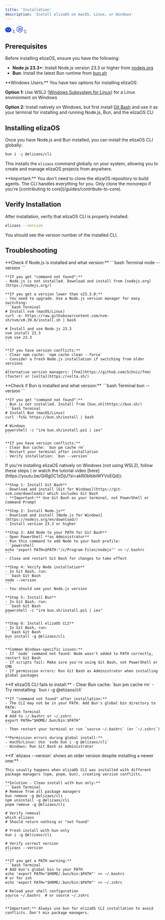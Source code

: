 ```yaml
---
title: 'Installation'
description: 'Install elizaOS on macOS, Linux, or Windows'
---
```


  <svg width="20" height="20" viewBox="0 0 24 24" fill="#0B35F1" xmlns="http://www.w3.org/2000/svg">
    <path d="M11.966 22.566c6.609 0 11.966-4.326 11.966-9.661 0-3.308-2.051-6.23-5.204-7.963-1.283-.713-2.291-1.353-3.13-1.885-1.58-1.004-2.555-1.623-3.632-1.623-1.094 0-2.327.783-3.955 1.816a49.78 49.78 0 0 1-2.808 1.692C2.051 6.675 0 9.597 0 12.905c0 5.335 5.357 9.66 11.966 9.66Zm-1.397-17.83a5.885 5.885 0 0 0 .497-2.403c0-.144.201-.186.229-.028.656 2.775-.9 4.15-2.051 4.61-.124.048-.199-.12-.103-.208a5.748 5.748 0 0 0 1.428-1.971Zm2.052-.102a5.795 5.795 0 0 0-.78-2.3v-.015c-.068-.123.086-.263.185-.172 1.956 2.105 1.303 4.055.554 5.037-.082.102-.229-.003-.188-.126a5.837 5.837 0 0 0 .229-2.424Zm1.771-.559a5.708 5.708 0 0 0-1.607-1.801V2.26c-.112-.085-.024-.274.113-.218 2.588 1.084 2.766 3.171 2.452 4.395a.116.116 0 0 1-.048.071.11.11 0 0 1-.153-.026.118.118 0 0 1-.022-.083 5.864 5.864 0 0 0-.735-2.324Zm-5.072.559c-.616.544-1.279.758-2.058.997-.116 0-.194-.078-.155-.18 1.747-.907 2.369-1.645 2.99-2.771 0 0 .155-.117.188.085 0 .303-.348 1.325-.965 1.869Zm4.931 11.205a2.949 2.949 0 0 1-.935 1.549 2.16 2.16 0 0 1-1.282.618 2.167 2.167 0 0 1-1.323-.618 2.95 2.95 0 0 1-.923-1.549.243.243 0 0 1 .064-.197.23.23 0 0 1 .192-.069h3.954a.226.226 0 0 1 .19.07.239.239 0 0 1 .063.196Zm-5.443-2.17a1.85 1.85 0 0 1-2.377-.244 1.969 1.969 0 0 1-.233-2.44c.207-.318.502-.565.846-.711a1.84 1.84 0 0 1 1.089-.11c.365.075.701.26.964.53.264.27.443.616.515.99a1.98 1.98 0 0 1-.108 1.118 1.923 1.923 0 0 1-.696.866Zm8.471.005a1.849 1.849 0 0 1-2.374-.252 1.956 1.956 0 0 1-.546-1.362c0-.383.11-.758.319-1.076.207-.318.502-.566.847-.711a1.84 1.84 0 0 1 1.09-.108c.366.076.702.261.965.533s.44.617.512.993a1.98 1.98 0 0 1-.113 1.118 1.922 1.922 0 0 1-.7.865Z"/>
  </svg>
);

  <svg width="20" height="22" viewBox="0 0 71 80" fill="#0B35F1" xmlns="http://www.w3.org/2000/svg">
    <g clipPath="url(#clip0_337_7891)">
      <path d="M35.625 79.5c-1.081 0-2.09-.288-3.028-.792l-9.59-5.686c-1.442-.792-.721-1.08-.289-1.224 1.947-.648 2.308-.792 4.327-1.944.216-.144.504-.072.72.072l7.356 4.391c.288.144.649.144.865 0l28.77-16.628c.289-.144.433-.431.433-.791V23.714c0-.36-.144-.648-.432-.792L35.986 6.366c-.288-.144-.65-.144-.865 0L6.35 22.922c-.29.144-.434.504-.434.792v33.184c0 .287.145.647.433.791l7.86 4.535c4.254 2.16 6.922-.36 6.922-2.879V26.593c0-.432.36-.864.865-.864h3.678c.432 0 .865.36.865.864v32.752c0 5.687-3.1 8.998-8.509 8.998-1.658 0-2.956 0-6.633-1.8l-7.572-4.319A6.073 6.073 0 0 1 .798 56.97V23.786a6.073 6.073 0 0 1 3.028-5.255l28.77-16.628c1.804-1.008 4.255-1.008 6.058 0l28.77 16.628a6.073 6.073 0 0 1 3.029 5.255V56.97a6.073 6.073 0 0 1-3.029 5.254l-28.77 16.628c-.865.36-1.947.648-3.029.648Z" />
      <path d="M44.567 56.682c-12.62 0-15.215-5.759-15.215-10.654 0-.432.36-.864.865-.864h3.75c.433 0 .793.288.793.72.577 3.815 2.235 5.687 9.879 5.687 6.057 0 8.652-1.368 8.652-4.607 0-1.871-.72-3.24-10.167-4.175-7.86-.792-12.762-2.52-12.762-8.782 0-5.83 4.903-9.285 13.123-9.285 9.23 0 13.772 3.167 14.35 10.077 0 .216-.073.432-.217.648-.144.144-.36.288-.577.288h-3.822a.844.844 0 0 1-.793-.648c-.865-3.96-3.1-5.255-9.013-5.255-6.634 0-7.427 2.304-7.427 4.031 0 2.088.937 2.736 9.879 3.887 8.869 1.152 13.05 2.808 13.05 8.998 0 6.335-5.263 9.934-14.348 9.934Z" />
    </g>
    <defs>
      <clipPath id="clip0_337_7891">
        <path fill="#fff" d="M0 .5h71v79H0z" />
      </clipPath>
    </defs>
  </svg>
);

## Prerequisites

Before installing elizaOS, ensure you have the following:

- **Node.js 23.3+**: Install Node.js version 23.3 or higher from [nodejs.org](https://nodejs.org/)
- **Bun**: Install the latest Bun runtime from [bun.sh](https://bun.sh/)

<Note>
  **Windows Users:** You have two options for installing elizaOS:
  
  **Option 1:** Use WSL2 ([Windows Subsystem for Linux](https://learn.microsoft.com/en-us/windows/wsl/install)) for a Linux environment on Windows
  
  **Option 2:** Install natively on Windows, but first install [Git Bash](https://git-scm.com/downloads) and use it as your terminal for installing and running Node.js, Bun, and the elizaOS CLI
</Note>

## Installing elizaOS

Once you have Node.js and Bun installed, you can install the elizaOS CLI globally:

```bash Terminal
bun i -g @elizaos/cli
```

This installs the `elizaos` command globally on your system, allowing you to create and manage elizaOS projects from anywhere.

<Note>
  **Important:** You don't need to clone the elizaOS repository to build agents. The CLI handles everything for you. Only clone the monorepo if you're [contributing to core](/guides/contribute-to-core).
</Note>

## Verify Installation

After installation, verify that elizaOS CLI is properly installed:

```bash Terminal
elizaos --version
```

You should see the version number of the installed CLI.

## Troubleshooting

<AccordionGroup>
  <Accordion icon="triangle-exclamation" title="Node.js issues">
    **Check if Node.js is installed and what version:**
    ```bash Terminal
    node --version
    ```
    
    **If you get "command not found":**
    - Node.js is not installed. Download and install from [nodejs.org](https://nodejs.org/)
    
    **If you get a version lower than v23.3.0:**
    - You need to upgrade. Use a Node.js version manager for easy switching:
    ```bash Terminal
    # Install nvm (macOS/Linux)
    curl -o- https://raw.githubusercontent.com/nvm-sh/nvm/v0.39.0/install.sh | bash
    
    # Install and use Node.js 23.3
    nvm install 23.3
    nvm use 23.3
    ```
    
    **If you have version conflicts:**
    - Clear npm cache: `npm cache clean --force`
    - Consider a fresh Node.js installation if switching from older versions
    
    Alternative version managers: [fnm](https://github.com/Schniz/fnm) (faster) or [volta](https://volta.sh/)
  </Accordion>

  <Accordion icon="gear" title="Bun issues">
    **Check if Bun is installed and what version:**
    ```bash Terminal
    bun --version
    ```
    
    **If you get "command not found":**
    - Bun is not installed. Install from [bun.sh](https://bun.sh/)
    ```bash Terminal
    # Install Bun (macOS/Linux)
    curl -fsSL https://bun.sh/install | bash
    
    # Windows
    powershell -c "irm bun.sh/install.ps1 | iex"
    ```
    
    **If you have version conflicts:**
    - Clear Bun cache: `bun pm cache rm`
    - Restart your terminal after installation
    - Verify installation: `bun --version`
  </Accordion>

  <Accordion icon="windows" title="Windows Installation Issues">
    If you're installing elizaOS natively on Windows (not using WSL2), follow these steps ( or watch the tutorial video [here](https://youtu.be/QiRg0C1zDjU?si=akR0bIbbiWYVxEQd)):
    
    **Step 1: Install Git Bash**
    - Download and install [Git for Windows](https://git-scm.com/downloads) which includes Git Bash
    - **Important:** Use Git Bash as your terminal, not PowerShell or Command Prompt
    
    **Step 2: Install Node.js**
    - Download and install [Node.js for Windows](https://nodejs.org/en/download/)
    - Install version 23.3 or higher
    
    **Step 3: Add Node to your PATH for Git Bash**
    - Open PowerShell **as Administrator**
    - Run this command to add Node to your bash profile:
    ```powershell
    echo 'export PATH=$PATH:"/c/Program Files/nodejs"' >> ~/.bashrc
    ```
    - Close and restart Git Bash for changes to take effect
    
    **Step 4: Verify Node installation**
    - In Git Bash, run:
    ```bash Git Bash
    node --version
    ```
    - You should see your Node.js version
    
    **Step 5: Install Bun**
    - In Git Bash, run:
    ```bash Git Bash
    powershell -c "irm bun.sh/install.ps1 | iex"
    ```
    
    **Step 6: Install elizaOS CLI**
    - In Git Bash, run:
    ```bash Git Bash
    bun install -g @elizaos/cli
    ```
    
    **Common Windows-specific issues:**
    - If `node` command not found: Node wasn't added to PATH correctly, restart Git Bash
    - If scripts fail: Make sure you're using Git Bash, not PowerShell or CMD
    - If permission errors: Run Git Bash as Administrator when installing global packages
  </Accordion>

  <Accordion icon="wrench" title="CLI Installation Issues">
    **If elizaOS CLI fails to install:**
    - Clear Bun cache: `bun pm cache rm`
    - Try reinstalling: `bun i -g @elizaos/cli`
    
    **If "command not found" after installation:**
    - The CLI may not be in your PATH. Add Bun's global bin directory to PATH:
    ```bash Terminal
    # Add to ~/.bashrc or ~/.zshrc
    export PATH="$HOME/.bun/bin:$PATH"
    ```
    - Then restart your terminal or run `source ~/.bashrc` (or `~/.zshrc`)
    
    **Permission errors during global install:**
    - macOS/Linux: Use `sudo bun i -g @elizaos/cli`
    - Windows: Run Git Bash as Administrator
  </Accordion>

  <Accordion icon="gear" title="CLI Version Conflicts/Mismatches">
    **If `elizaos --version` shows an older version despite installing a newer one:**
    
    This usually happens when elizaOS CLI was installed with different package managers (npm, pnpm, bun), creating version conflicts.
    
    **Solution - Clean install with bun only:**
    ```bash Terminal
    # Remove from all package managers
    bun remove -g @elizaos/cli
    npm uninstall -g @elizaos/cli
    pnpm remove -g @elizaos/cli
    
    # Verify removal
    which elizaos
    # Should return nothing or "not found"
    
    # Fresh install with bun only
    bun i -g @elizaos/cli
    
    # Verify correct version
    elizaos --version
    ```
    
    **If you get a PATH warning:**
    ```bash Terminal
    # Add bun's global bin to your PATH
    echo 'export PATH="$HOME/.bun/bin:$PATH"' >> ~/.bashrc
    # or for zsh
    echo 'export PATH="$HOME/.bun/bin:$PATH"' >> ~/.zshrc
    
    # Reload your shell configuration
    source ~/.bashrc  # or source ~/.zshrc
    ```
    
    **Important:** Always use bun for elizaOS CLI installation to avoid conflicts. Don't mix package managers.
  </Accordion>
</AccordionGroup>
